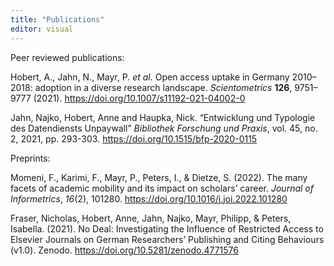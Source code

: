 ```yaml
---
title: "Publications"
editor: visual
---
```


Peer reviewed publications:

Hobert, A., Jahn, N., Mayr, P. *et al.* Open access uptake in Germany 2010--2018: adoption in a diverse research landscape. *Scientometrics* **126**, 9751--9777 (2021). <https://doi.org/10.1007/s11192-021-04002-0>

Jahn, Najko, Hobert, Anne and Haupka, Nick. "Entwicklung und Typologie des Datendiensts Unpaywall" *Bibliothek Forschung und Praxis*, vol. 45, no. 2, 2021, pp. 293-303. <https://doi.org/10.1515/bfp-2020-0115>

Preprints:

Momeni, F., Karimi, F., Mayr, P., Peters, I., & Dietze, S. (2022). The many facets of academic mobility and its impact on scholars' career. *Journal of Informetrics*, *16*(2), 101280. <https://doi.org/10.1016/j.joi.2022.101280>

Fraser, Nicholas, Hobert, Anne, Jahn, Najko, Mayr, Philipp, & Peters, Isabella. (2021). No Deal: Investigating the Influence of Restricted Access to Elsevier Journals on German Researchers' Publishing and Citing Behaviours (v1.0). Zenodo. <https://doi.org/10.5281/zenodo.4771576>

